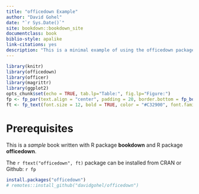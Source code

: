 ```yaml
--- 
title: "officedown Example"
author: "David Gohel"
date: "`r Sys.Date()`"
site: bookdown::bookdown_site
documentclass: book
biblio-style: apalike
link-citations: yes
description: "This is a minimal example of using the officedown package to write a Word document."
---
```


```r
library(knitr)
library(officedown)
library(officer)
library(magrittr)
library(ggplot2)
opts_chunk$set(echo = TRUE, tab.lp="Table:", fig.lp="Figure:")
fp <- fp_par(text.align = "center", padding = 20, border.bottom = fp_border())
ft <- fp_text(font.size = 12, bold = TRUE, color = "#C32900", font.family = "Cambria")
```


# Prerequisites

This is a _sample_ book written with R package **bookdown** and R package **officedown**.

The `r ftext("officedown", ft)` package can be installed from CRAN or Github: `r fp`

```r
install.packages("officedown")
# remotes::install_github("davidgohel/officedown")
```


